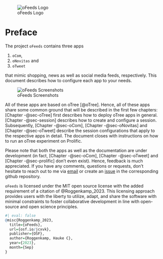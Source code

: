 
![oFeeds Logo](img/logo-oFeeds.png)


# Preface

The project `oFeeds` contains three apps 

1. `oCom`, 
2. `oNovitas` and 
3. `oTweet` 

that mimic shopping, news as well as social media feeds, respectively. This document describes how to configure each app to your needs.

![oFeeds Screenshots](img/screenshots-oFeeds.png)


All of these apps are based on oTree [@oTree]. Hence, all of these apps share some common ground that will be described in the first few chapters: [Chapter -@sec-oTree] first describes how to deploy oTree apps in general. [Chapter -@sec-session] describes how to create and configure a session. Subsequently, [Chapter -@sec-oCom], [Chapter -@sec-oNovitas] and [Chapter -@sec-oTweet] describe the session configurations that apply to the respective apps in detail. The document closes with instructions on how to run an oTree experiment on Prolific.

Please note that both the apps as well as the documentation are under development (in fact, [Chapter -@sec-oCom], [Chapter -@sec-oTweet] and [Chapter -@sec-prolific] don't even exist). Hence, feedback is much appreciated. If you have any comments, questions or requests, don't hesitate to reach out to me via [email](mailto:hauke.roggenkamp@unisg.ch) or create an [issue](https://github.com/Howquez/oFeeds/issues) in the corresponding github repository.

`oFeeds` is licensed under the MIT open source license with the added requirement of a citation of @Roggenkamp_2023. This licensing approach provides users with the liberty to utilize, adapt, and share the software with minimal constraints to foster collaborative development in line with open-source and open science principles. 

```r
#| eval: false
@misc{Roggenkamp_2023,
  title={oFeeds},
  url={osf.io/jcxvk},
  publisher={OSF},
  author={Roggenkamp, Hauke C},
  year={2023},
  month={Sep}
}
```

